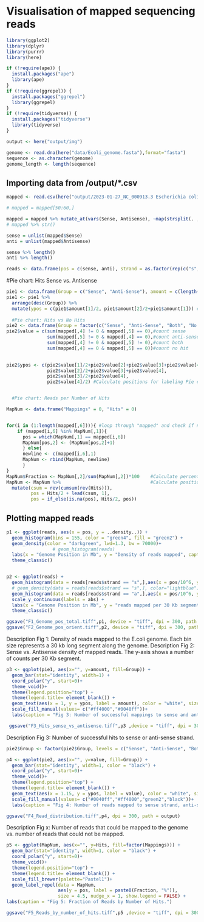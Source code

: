 # Visualisation of mapped sequencing reads

```R
library(ggplot2)
library(dplyr)
library(purrr)
library(here)

if (!require(ape)) {
  install.packages("ape")
  library(ape)
}
if (!require(ggrepel)) {
  install.packages("ggrepel")
  library(ggrepel)
}
if (!require(tidyverse)) {
  install.packages("tidyverse")
  library(tidyverse)
}

output <- here("output/img")
```

```R
genome <- read.dna(here("data/Ecoli_genome.fasta"),format="fasta")
sequence <- as.character(genome)
genome_length <- length(sequence)
```

## Importing data from /output/*.csv
```R
mapped <- read.csv(here("output/2023-01-27_NC_000913.3 Escherichia coli str. K-12 substr. MG1655, complete genome.csv"),sep = ";")

# mapped = mapped[50:60,]

mapped = mapped %>% mutate_at(vars(Sense, Antisense), ~map(strsplit(. ,split=","), ~map_int(.x, as.integer)))
# mapped %>% str()

sense = unlist(mapped$Sense)
anti = unlist(mapped$Antisense)

sense %>% length()
anti %>% length()

reads <- data.frame(pos = c(sense, anti), strand = as.factor(rep(c("s","a"),times = c(length(sense),length(anti)))))
```

#Pie chart: Hits Sense vs. Antisense 
```R
pie1 <- data.frame(Group = c("Sense", "Anti-Sense"), amount = c(length(sense),length(anti)))
pie1 <- pie1 %>%
  arrange(desc(Group)) %>%
  mutate(ypos = c(pie1$amount[1]/2, pie1$amount[2]/2+pie1$amount[1])) #Calculate positions for labeling Pie chart. 
  
  #Pie chart: Hits vs No Hits
pie2 <- data.frame(Group = factor(c("Sense", "Anti-Sense", "Both", "No Hit")))
pie2$value = c(sum(mapped[,4] != 0 & mapped[,5] == 0),#count sense
               sum(mapped[,5] != 0 & mapped[,4] == 0),#count anti-sense
               sum(mapped[,4] != 0 & mapped[,5] != 0),#count both
               sum(mapped[,4] == 0 & mapped[,5] == 0))#count no hit
               

pie2$ypos <- c(pie2$value[1]/2+pie2$value[2]+pie2$value[3]+pie2$value[4],
               pie2$value[2]/2+pie2$value[3]+pie2$value[4],
               pie2$value[3]/2+pie2$value[4],
               pie2$value[4]/2) #Calculate positions for labeling Pie chart. 


  #Pie chart: Reads per Number of Hits

MapNum <- data.frame("Mappings" = 0, "Hits" = 0)


for(i in (1:length(mapped[,6]))){ #loop through "mapped" and check if number of total hits already in MapNum; if so add one to Hits; if not, add add number of toatal hits to new line.
    if (mapped[i,6] %in% MapNum[,1]){
      pos = which(MapNum[,1] == mapped[i,6])
      MapNum[pos,2] <- (MapNum[pos,2]+1)
      } else{
      newline <- c(mapped[i,6],1)
      MapNum <- rbind(MapNum, newline)
      }
}
MapNum$Fraction <- MapNum[,2]/sum(MapNum[,2])*100    #Calculate percentage
MapNum <- MapNum %>%                                 #Calculate positions for labeling Pie chart. 
  mutate(csum = rev(cumsum(rev(Hits))), 
         pos = Hits/2 + lead(csum, 1),
         pos = if_else(is.na(pos), Hits/2, pos))


```

## Plotting mapped reads
```R
p1 <- ggplot(reads, aes(x = pos, y = ..density..)) +
  geom_histogram(bins = 155, color = "green4", fill = "green2") + 
  geom_density(color = "darkgreen", lwd=1.3, bw = 70000)+
                 # geom_histogram(reads)
  labs(x = "Genome Position in Mb", y = "Density of reads mapped", caption = "Fig. 1: Density of the reads mapped to the E.coli genome.") +
  theme_classic()


p2 <- ggplot(reads) +
  geom_histogram(data = reads[reads$strand == "s",],aes(x = pos/10^6, y = ..count..), bins = 155,color="lightblue",fill="#0040ff") +
  # geom_density(data = reads[reads$strand == "s",], color="lightblue") +
  geom_histogram(data = reads[reads$strand == "a",],aes(x = pos/10^6, y = -..count..), bins = 155,color="orange",fill="#ff4000") +
  scale_y_continuous(labels = abs) + 
  labs(x = "Genome Position in Mb", y = "reads mapped per 30 Kb segment", caption = "Fig 2: Orientation of mapped Reads") +
  theme_classic() 

ggsave("F1_Genome_pos_total.tiff",p1, device = "tiff", dpi = 300, path = output)
ggsave("F2_Genome_pos_orient.tiff",p2, device = "tiff", dpi = 300, path = output) 


```
Description Fig 1: Density of reads mapped to the E.coli genome. Each bin size represents a 30 kb long segment along the genome.
Description Fig 2: Sense vs. Antisense density of mapped reads. The y-axis shows a number of counts per 30 Kb segment. 

```R
p3 <- ggplot(pie1, aes(x="", y=amount, fill=Group)) +
  geom_bar(stat="identity", width=1) +
  coord_polar("y", start=0)+
  theme_void()+
  theme(legend.position="top") +
  theme(legend.title= element_blank()) +
  geom_text(aes(x = 1, y = ypos, label = amount), color = "white", size=5)+
  scale_fill_manual(values= c("#ff4000","#0040ff"))+
  labs(caption = "Fig 3: Number of successful mappings to sense and anti-sense strand.")

 ggsave("F3_Hits_sense_vs_antisense.tiff",p3 ,device = "tiff", dpi = 300, path = output)
```
Description Fig 3: Number of successful hits to sense or anti-sense strand.

```R
pie2$Group <- factor(pie2$Group, levels = c("Sense", "Anti-Sense", "Both", "No Hit"))

p4 <- ggplot(pie2, aes(x="", y=value, fill=Group)) +
  geom_bar(stat="identity", width=1, color = "black") +
  coord_polar("y", start=0)+
  theme_void()+
  theme(legend.position="top") +
  theme(legend.title= element_blank()) +
  geom_text(aes(x = 1.15, y = ypos, label = value), color = "white", size=5)+
  scale_fill_manual(values= c("#0040ff","#ff4000","green2","black"))+
  labs(caption = "Fig 4: Number of reads mapped to sense strand, anti-sense strand, both strands or none in Genome.")

ggsave("F4_Read_distribution.tiff",p4, dpi = 300, path = output)
```

Description Fig x: Number of reads that could be mapped to the genome vs. number of reads that could not be mapped.
```R
p5 <- ggplot(MapNum, aes(x="", y=Hits, fill=factor(Mappings))) +
  geom_bar(stat="identity", width=1, color = "black") +
  coord_polar("y", start=0)+
  theme_void()+
  theme(legend.position="top") +
  theme(legend.title= element_blank()) +
  scale_fill_brewer(palette="Pastel1")+
  geom_label_repel(data = MapNum,
                   aes(y = pos, label = paste0(Fraction, "%")),
                   size = 4.5, nudge_x = 1, show.legend = FALSE) +
labs(caption = "Fig 5: Fraction of Reads by Number of Hits.")

ggsave("F5_Reads_by_number_of_hits.tiff",p5 ,device = "tiff", dpi = 300, path = output)
```

